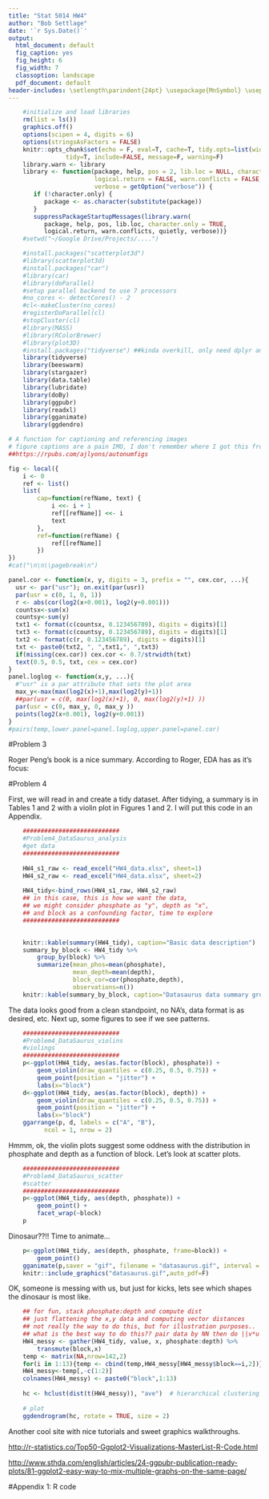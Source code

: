 ```yaml
---
title: "Stat 5014 HW4"
author: "Bob Settlage"
date: '`r Sys.Date()`'
output:
  html_document: default
  fig_caption: yes
  fig_height: 6
  fig_width: 7
  classoption: landscape
  pdf_document: default
header-includes: \setlength\parindent{24pt} \usepackage{MnSymbol} \usepackage{mathrsfs}
---
```


```r
    #initialize and load libraries
    rm(list = ls())   
    graphics.off()
    options(scipen = 4, digits = 6)
    options(stringsAsFactors = FALSE)
    knitr::opts_chunk$set(echo = F, eval=T, cache=T, tidy.opts=list(width.cutoff=55),
                tidy=T, include=FALSE, message=F, warning=F)
    library.warn <- library
    library <- function(package, help, pos = 2, lib.loc = NULL, character.only = FALSE,
                        logical.return = FALSE, warn.conflicts = FALSE, quietly = TRUE,
                        verbose = getOption("verbose")) {
       if (!character.only) {
          package <- as.character(substitute(package))
       }
       suppressPackageStartupMessages(library.warn(
          package, help, pos, lib.loc, character.only = TRUE,
          logical.return, warn.conflicts, quietly, verbose))}
    #setwd("~/Google Drive/Projects/....")

    #install.packages("scatterplot3d")
    #library(scatterplot3d)
    #install.packages("car")
    #library(car)
    #library(doParallel)
    #setup parallel backend to use 7 processors
    #no_cores <- detectCores() - 2
    #cl<-makeCluster(no_cores)
    #registerDoParallel(cl)
    #stopCluster(cl)
    #library(MASS)
    #library(RColorBrewer)
    #library(plot3D)
    #install.packages("tidyverse") ##kinda overkill, only need dplyr and tidyr
    library(tidyverse)
    library(beeswarm)
    library(stargazer)
    library(data.table)
    library(lubridate)
    library(doBy)
    library(ggpubr)
    library(readxl)
    library(gganimate)
    library(ggdendro)
```

```r
# A function for captioning and referencing images
# figure captions are a pain IMO, I don't remember where I got this from but it may be referenced here: 
##https://rpubs.com/ajlyons/autonumfigs

fig <- local({
    i <- 0
    ref <- list()
    list(
        cap=function(refName, text) {
            i <<- i + 1
            ref[[refName]] <<- i
            text
        },
        ref=function(refName) {
            ref[[refName]]
        })
})
#cat("\n\n\\pagebreak\n")

panel.cor <- function(x, y, digits = 3, prefix = "", cex.cor, ...){
  usr <- par("usr"); on.exit(par(usr))
  par(usr = c(0, 1, 0, 1))
  r <- abs(cor(log2(x+0.001), log2(y+0.001)))
  countsx<-sum(x)
  countsy<-sum(y)
  txt1 <- format(c(countsx, 0.123456789), digits = digits)[1]
  txt3 <- format(c(countsy, 0.123456789), digits = digits)[1]
  txt2 <- format(c(r, 0.123456789), digits = digits)[1]
  txt <- paste0(txt2, ", ",txt1,", ",txt3)
  if(missing(cex.cor)) cex.cor <- 0.7/strwidth(txt)
  text(0.5, 0.5, txt, cex = cex.cor)
}
panel.loglog <- function(x,y, ...){
  #"usr" is a par attribute that sets the plot area
  max_y<-max(max(log2(x)+1),max(log2(y)+1))
  ##par(usr = c(0, max(log2(x)+1), 0, max(log2(y)+1) ))
  par(usr = c(0, max_y, 0, max_y ))
  points(log2(x+0.001), log2(y+0.001))
}
#pairs(temp,lower.panel=panel.loglog,upper.panel=panel.cor)
```

#Problem 3

Roger Peng's book is a nice summary.  According to Roger, EDA has as it's focus:



#Problem 4

First, we will read in and create a tidy dataset.  After tidying, a summary is in Tables 1 and 2 with a violin plot in Figures 1 and 2.  I will put this code in an Appendix.


```r
    ########################### 
    #Problem4_DataSaurus_analysis  
    #get data  
    ########################### 
    
    HW4_s1_raw <- read_excel("HW4_data.xlsx", sheet=1)
    HW4_s2_raw <- read_excel("HW4_data.xlsx", sheet=2)
    
    HW4_tidy<-bind_rows(HW4_s1_raw, HW4_s2_raw)
    ## in this case, this is how we want the data,
    ## we might consider phosphate as "y", depth as "x", 
    ## and block as a confounding factor, time to explore
    ########################### 
    
```


```r
    knitr::kable(summary(HW4_tidy), caption="Basic data description")
    summary_by_block <- HW4_tidy %>% 
        group_by(block) %>% 
        summarize(mean_phos=mean(phosphate), 
                  mean_depth=mean(depth),
                  block_cor=cor(phosphate,depth),
                  observations=n())
    knitr::kable(summary_by_block, caption="Datasaurus data summary grouped by block")
```

The data looks good from a clean standpoint, no NA's, data format is as desired, etc.  Next up, some figures to see if we see patterns.  

```r
    ########################### 
    #Problem4_DataSaurus_violins  
    #violings
    ########################### 
    p<-ggplot(HW4_tidy, aes(as.factor(block), phosphate)) +
        geom_violin(draw_quantiles = c(0.25, 0.5, 0.75)) +
        geom_point(position = "jitter") +
        labs(x="block")
    d<-ggplot(HW4_tidy, aes(as.factor(block), depth)) +
        geom_violin(draw_quantiles = c(0.25, 0.5, 0.75)) +
        geom_point(position = "jitter") +
        labs(x="block")
    ggarrange(p, d, labels = c("A", "B"),
          ncol = 1, nrow = 2)

```

Hmmm, ok, the violin plots suggest some oddness with the distribution in phosphate and depth as a function of block.  Let's look at scatter plots.

```r
    ########################### 
    #Problem4_DataSaurus_scatter  
    #scatter
    ########################### 
    p<-ggplot(HW4_tidy, aes(depth, phosphate)) +
        geom_point() +
        facet_wrap(~block)
    p

```

Dinosaur??!!  Time to animate...

```r
    p<-ggplot(HW4_tidy, aes(depth, phosphate, frame=block)) +
        geom_point()
    gganimate(p,saver = "gif", filename = "datasaurus.gif", interval = .4)
    knitr::include_graphics("datasaurus.gif",auto_pdf=F)
```

OK, someone is messing with us, but just for kicks, lets see which shapes the dinosaur is most like.

```r

    ## for fun, stack phosphate:depth and compute dist
    ## just flattening the x,y data and computing vector distances
    ## not really the way to do this, but for illustration purposes..
    ## what is the best way to do this?? pair data by NN then do ||v*u||/(||v||*||u||)?
    HW4_messy <- gather(HW4_tidy, value, x, phosphate:depth) %>%
        transmute(block,x)
    temp <- matrix(NA,nrow=142,2)
    for(i in 1:13){temp <- cbind(temp,HW4_messy[HW4_messy$block==i,2])}
    HW4_messy<-temp[,-c(1:2)]
    colnames(HW4_messy) <- paste0("block",1:13)
    
    hc <- hclust(dist(t(HW4_messy)), "ave")  # hierarchical clustering
    
    # plot
    ggdendrogram(hc, rotate = TRUE, size = 2)

```

Another cool site with nice tutorials and sweet graphics walkthroughs.  

<http://r-statistics.co/Top50-Ggplot2-Visualizations-MasterList-R-Code.html>  

<http://www.sthda.com/english/articles/24-ggpubr-publication-ready-plots/81-ggplot2-easy-way-to-mix-multiple-graphs-on-the-same-page/>

#Appendix 1: R code  
```r
  
```
